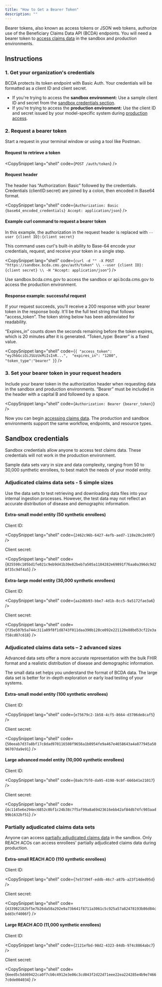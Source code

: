 ```yaml
---
title: "How to Get a Bearer Token"
description: ""
---
```


Bearer tokens, also known as access tokens or JSON web tokens, authorize use of the Beneficiary Claims Data API (BCDA) endpoints. You will need a bearer token to [access claims data](/access-claims-data.html) in the sandbox and production environments.

## Instructions


### 1. Get your organization's credentials

BCDA protects its token endpoint with Basic Auth. Your credentials will be formatted as a client ID and client secret.
- If you're trying to access the **sandbox environment:** Use a sample client ID and secret from the [sandbox credentials section](/get-a-bearer-token.html#sandbox-credentials).
- If you're trying to access the **production environment:** Use the client ID and secret issued by your model-specific system during [production access](/production-access.html).

### 2. Request a bearer token

Start a request in your terminal window or using a tool like Postman.

#### Request to retrieve a token

<CopySnippet
    lang="shell"
    code={`POST /auth/token`}
/>

#### Request header

The header has “Authorization: Basic” followed by the credentials. Credentials (clientID:secret) are joined by a colon, then encoded in Base64 format.

 <CopySnippet
    lang="shell"
    code={`Authorization: Basic {base64_encoded_credentials}
Accept: application/json`}
/>

#### Example curl command to request a bearer token

In this example, the authorization in the request header is replaced with `--user {client ID}:{client secret}` 

This command uses curl's built-in ability to Base-64 encode your credentials, request, and receive your token in a single step.

 <CopySnippet
    lang="shell"
    code={`curl -d "" -X POST "https://sandbox.bcda.cms.gov/auth/token" \\
    --user {client ID}:{client secret} \\
    -H "Accept: application/json"`}
/>

<Alert heading="Remember to use the correct URL for your environment">
Use sandbox.bcda.cms.gov to access the sandbox or api.bcda.cms.gov to access the production environment.
</Alert>

#### Response example: successful request

If your request succeeds, you'll receive a 200 response with your bearer token in the response body. It'll be the full text string that follows “access_token”. The token string below has been abbreviated for readability.

“Expires_in” counts down the seconds remaining before the token expires, which is 20 minutes after it is generated. “Token_type: Bearer” is a fixed value.

<CopySnippet
    lang="shell"
    code={`{
    "access_token": "eyJhbGciOiJSUzUxMiIsInR...", 
    "expires_in": "1200",
    "token_type":"bearer"
}`}
/>
### 3. Set your bearer token in your request headers

Include your bearer token in the authorization header when requesting data in the sandbox and production environments. “Bearer” must be included in the header with a capital B and followed by a space.

<CopySnippet
    lang="shell"
    code={`Authorization: Bearer {bearer_token}`}
/>

Now you can begin [accessing claims data](/access-claims-data.html). The production and sandbox environments support the same workflow, endpoints, and resource types.  

## Sandbox credentials

Sandbox credentials allow anyone to access test claims data. These credentials will not work in the production environment. 

Sample data sets vary in size and data complexity, ranging from 50 to 30,000 synthetic enrollees, to best match the needs of your model entity.  

### Adjudicated claims data sets - 5 simple sizes
Use the data sets to test retrieving and downloading data files into your internal ingestion processes. However, the test data may not reflect an accurate distribution of disease and demographic information.

#### Extra-small model entity (50 synthetic enrollees)

Client ID:

<CopySnippet
    lang="shell"
    code={`2462c96b-6427-4efb-aed7-118e20c2e997`}
/>

Client secret:

<CopySnippet
    lang="shell"
    code={`825598c105bd1fe021c9eb9d41b30e82beb7a505a1184282e69891f76aa0a396dc9d20f35c9df4a5`}
/>

#### Extra-large model entity (30,000 synthetic enrollees)

Client ID:

<CopySnippet
    lang="shell"
    code={`aa2d6b93-bbe7-4d1b-8cc5-9a5172fae3a6`}
/>

Client secret:

<CopySnippet
    lang="shell"
    code={`f35e507b5a744c311a89f8f1d8743f011daa390b128ce092e221120e88bd53cf22e3af58cd07c618`}
/>

### Adjudicated claims data sets – 2 advanced sizes

Advanced data sets offer a more accurate representation with the bulk FHIR format and a realistic distribution of disease and demographic information. 

The small data set helps you understand the format of BCDA data. The large data set is better for in-depth exploration or early load testing of your systems.

#### Extra-small model entity (100 synthetic enrollees)

Client ID:

<CopySnippet
    lang="shell"
    code={`e75679c2-1b58-4cf5-8664-d3706de8caf5`}
/>

Client secret:


<CopySnippet
    lang="shell"
    code={`50eeab7d37a8bf17c8dad970116508f9656a1b0954fe9a467e4658643a4a877945a5096707da9e91`}
/>


#### Large advanced model entity (10,000 synthetic enrollees)

Client ID:

<CopySnippet
    lang="shell"
    code={`0a0c75f0-da95-4198-9c0f-666b41e21017`}
/>

Client secret:

<CopySnippet
    lang="shell"
    code={`4c1145e6e294ec6852c0bf1c24b38c7f5af99a8a69423616ebb42af84db74fc903aad99b1632bf51`}
/>

### Partially adjudicated claims data sets 

Anyone can access [partially adjudicated claims data](/partially-adjudicated-claims-data.html) in the sandbox. Only REACH ACOs can access enrollees' partially adjudicated claims data during production. 

#### Extra-small REACH ACO (110 synthetic enrollees)

Client ID:

<CopySnippet
    lang="shell"
    code={`7e57394f-eddb-46c7-a87b-a23f14ded95d`}
/>

Client secret:

<CopySnippet
    lang="shell"
    code={`433982182bf5e7b26da58a292e9a73b641f8711a3061c5c925a57a82478193b86d84cbdd3cf4006f`}
/>

#### Large REACH ACO (11,000 synthetic enrollees)

Client ID:

<CopySnippet
    lang="shell"
    code={`2121efbd-98d2-4323-84db-974c8864abc7`}
/>

Client secret:

<CopySnippet
    lang="shell"
    code={`6eed5c5dd69422ca0f7cb0c4912e3e06c3cd043f2d22d71eee22ea224285e4b9e74667c0de004034`}
/>
